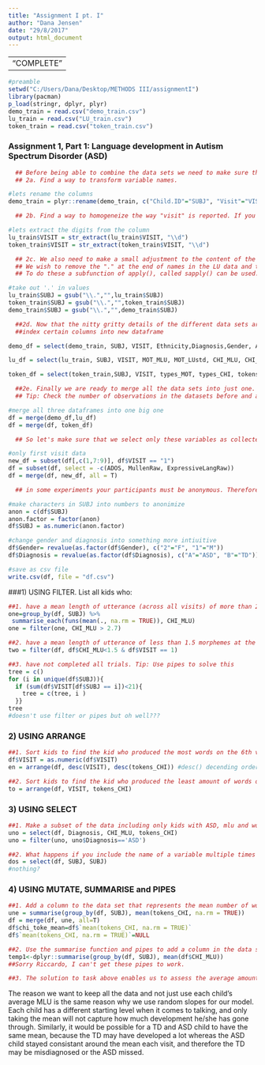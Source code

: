 ```yaml
---
title: "Assignment I pt. I"
author: "Dana Jensen"
date: "29/8/2017"
output: html_document
---
```

---
                          "COMPLETE"
---
```r
#preamble
setwd("C:/Users/Dana/Desktop/METHODS III/assignmentI")
library(pacman)
p_load(stringr, dplyr, plyr)
demo_train = read.csv("demo_train.csv")
lu_train = read.csv("LU_train.csv")
token_train = read.csv("token_train.csv")
```
### Assignment 1, Part 1: Language development in Autism Spectrum Disorder (ASD)
```r
  ## Before being able to combine the data sets we need to make sure the relevant variables have the same names and the same kind of values.
  ## 2a. Find a way to transform variable names.

#lets rename the columns
demo_train = plyr::rename(demo_train, c("Child.ID"="SUBJ", "Visit"="VISIT"))

  ## 2b. Find a way to homogeneize the way "visit" is reported. If you look     into the original data sets, you will see that in the LU data and the Token   data, Visits are called "visit 1" in stead of just 1 (which is the case in    the demographic data set).

#lets extract the digits from the column
lu_train$VISIT = str_extract(lu_train$VISIT, "\\d")
token_train$VISIT = str_extract(token_train$VISIT, "\\d")

  ## 2c. We also need to make a small adjustment to the content of the Child.ID coloumn in the demographic data. Within this column, names that are   not abbreviations do not end with "." (i.e. Adam), which is the case in the   other two data sets (i.e. Adam.). If The content of the two variables isn't   identical the data sets will not be merged sufficiently.
  ## We wish to remove the "." at the end of names in the LU data and the       tokens data.
  ## To do these a subfunction of apply(), called sapply() can be used.

#take out '.' in values
lu_train$SUBJ = gsub("\\.","",lu_train$SUBJ)
token_train$SUBJ = gsub("\\.","",token_train$SUBJ)
demo_train$SUBJ = gsub("\\.","",demo_train$SUBJ)

  ##2d. Now that the nitty gritty details of the different data sets are        fixed, we want to make a subset of each data set only containig the           variables that we wish to use in the final data set.
  ##index certain columns into new dataframe

demo_df = select(demo_train, SUBJ, VISIT, Ethnicity,Diagnosis,Gender, Age, ADOS, MullenRaw, ExpressiveLangRaw)

lu_df = select(lu_train, SUBJ, VISIT, MOT_MLU, MOT_LUstd, CHI_MLU, CHI_LUstd)

token_df = select(token_train,SUBJ, VISIT, types_MOT, types_CHI, tokens_CHI, tokens_MOT)

  ##2e. Finally we are ready to merge all the data sets into just one.
  ## Tip: Check the number of observations in the datasets before and after     merging. What is going on?

#merge all three dataframes into one big one
df = merge(demo_df,lu_df)
df = merge(df, token_df)

  ## So let's make sure that we select only these variables as collected        during the first visit for each child and repeat these values throughout all   other visits.

#only first visit data
new_df = subset(df[,c(1,7:9)], df$VISIT == "1")
df = subset(df, select = -c(ADOS, MullenRaw, ExpressiveLangRaw))
df = merge(df, new_df, all = T)

  ## in some experiments your participants must be anonymous. Therefore we      wish to turn the CHILD.ID into numbers. 

#make characters in SUBJ into numbers to anonimize
anon = c(df$SUBJ)
anon.factor = factor(anon)
df$SUBJ = as.numeric(anon.factor)

#change gender and diagnosis into something more intiuitive
df$Gender= revalue(as.factor(df$Gender), c("2"="F", "1"="M"))
df$Diagnosis = revalue(as.factor(df$Diagnosis), c("A"="ASD", "B"="TD"))

#save as csv file
write.csv(df, file = "df.csv")
```
###1) USING FILTER. List all kids who:
```r
##1. have a mean length of utterance (across all visits) of more than 2.7 morphemes.
one=group_by(df, SUBJ) %>%
 summarise_each(funs(mean(., na.rm = TRUE)), CHI_MLU)
one = filter(one, CHI_MLU > 2.7)

##2. have a mean length of utterance of less than 1.5 morphemes at the first visit
two = filter(df, df$CHI_MLU<1.5 & df$VISIT == 1)

##3. have not completed all trials. Tip: Use pipes to solve this
tree = c()
for (i in unique(df$SUBJ)){
  if (sum(df$VISIT[df$SUBJ == i])<21){
    tree = c(tree, i )
  }}
tree
#doesn't use filter or pipes but oh well???
```
### 2) USING ARRANGE
```r
##1. Sort kids to find the kid who produced the most words on the 6th visit
df$VISIT = as.numeric(df$VISIT)
en = arrange(df, desc(VISIT), desc(tokens_CHI)) #desc() decending order 

##2. Sort kids to find the kid who produced the least amount of words on the 1st visit.
to = arrange(df, VISIT, tokens_CHI)
```
### 3) USING SELECT
```r
##1. Make a subset of the data including only kids with ASD, mlu and word tokens
uno = select(df, Diagnosis, CHI_MLU, tokens_CHI)
uno = filter(uno, uno$Diagnosis=='ASD')

##2. What happens if you include the name of a variable multiple times in a select() call?
dos = select(df, SUBJ, SUBJ)
#nothing?
```
### 4) USING MUTATE, SUMMARISE and PIPES
```r
##1. Add a column to the data set that represents the mean number of words spoken during all visits.
une = summarise(group_by(df, SUBJ), mean(tokens_CHI, na.rm = TRUE))
df = merge(df, une, all=T)
df$chi_toke_mean=df$`mean(tokens_CHI, na.rm = TRUE)`
df$`mean(tokens_CHI, na.rm = TRUE)`=NULL

##2. Use the summarise function and pipes to add a column in the data set containing the mean amount of words produced by each trial across all visits. HINT: group by Child.ID 
temp1<-dplyr::summarise(group_by(df, SUBJ), mean(df$CHI_MLU))
##Sorry Riccardo, I can't get these pipes to work.

##3. The solution to task above enables us to assess the average amount of words produced by each child. Why don't we just use these average values to describe the language production of the children? What is the advantage of keeping all the data?
```
The reason we want to keep all the data and not just use each child's average MLU is the same reason why we use random slopes for our model. Each child has a different starting level when it comes to talking, and only taking the mean will not capture how much development he/she has gone through. Similarly, it would be possible for a TD and ASD child to have the same mean, because the TD may have developed a lot whereas the ASD child stayed consistant around the mean each visit, and therefore the TD may be misdiagnosed or the ASD missed.